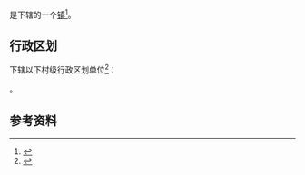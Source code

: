{{中国乡级行政区|42/07/04/103/000}}

'''{{PAGENAMEBASE}}'''是{{PRC admin/fullname|42/07/04/103/000|3}}下辖的一个[[行政建制镇|镇]]<ref>{{PRC admin/ref sgc|{{PRC admin/parent|42/07/04/103/000}}}}</ref>。

== 行政区划 ==
{{PAGENAMEBASE}}下辖以下村级行政区划单位<ref>{{PRC admin/ref sgc|42/07/04/103/000}}</ref>：

{{PRC admin/children|42/07/04/103/000}}。

== 参考资料 ==
{{reflist}}

{{湖北行政区划小作品}}
{{PRC admin/navcat|42/07/04/103/000}}